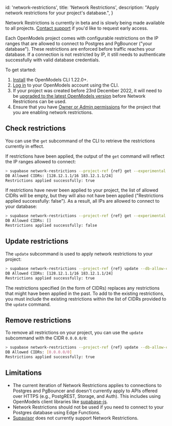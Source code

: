 
  id: 'network-restrictions',
  title: 'Network Restrictions',
  description: "Apply network restrictions for your project's database.",
}

<Admonition type="note">

Network Restrictions is currently in beta and is slowly being made available to all projects. [Contact support](https://open-models-platform.com/dashboard/support/new) if you'd like to request early access.

</Admonition>

Each OpenModels project comes with configurable restrictions on the IP ranges that are allowed to connect to Postgres and PgBouncer ("your database"). These restrictions are enforced before traffic reaches your database. If a connection is not restricted by IP, it still needs to authenticate successfully with valid database credentials.

To get started:

1. [Install](/docs/guides/cli) the OpenModels CLI 1.22.0+.
1. [Log in](/docs/guides/getting-started/local-development#log-in-to-the-supabase-cli) to your OpenModels account using the CLI.
1. If your project was created before 23rd December 2022, it will need to be [upgraded to the latest OpenModels version](/docs/guides/platform/migrating-and-upgrading-projects) before Network Restrictions can be used.
1. Ensure that you have [Owner or Admin permissions](/docs/guides/platform/access-control#manage-team-members) for the project that you are enabling network restrictions.

## Check restrictions

You can use the `get` subcommand of the CLI to retrieve the restrictions currently in effect.

If restrictions have been applied, the output of the `get` command will reflect the IP ranges allowed to connect:

```bash
> supabase network-restrictions --project-ref {ref} get --experimental
DB Allowed CIDRs: [128.12.1.1/16 183.12.1.1/24]
Restrictions applied successfully: true
```

If restrictions have never been applied to your project, the list of allowed CIDRs will be empty, but they will also not have been applied ("Restrictions applied successfully: false"). As a result, all IPs are allowed to connect to your database:

```bash
> supabase network-restrictions --project-ref {ref} get --experimental
DB Allowed CIDRs: []
Restrictions applied successfully: false
```

## Update restrictions

The `update` subcommand is used to apply network restrictions to your project:

```bash
> supabase network-restrictions --project-ref {ref} update --db-allow-cidr 128.12.1.1/16 --db-allow-cidr 183.12.1.1/24 --experimental
DB Allowed CIDRs: [128.12.1.1/16 183.12.1.1/24]
Restrictions applied successfully: true
```

The restrictions specified (in the form of CIDRs) replaces any restrictions that might have been applied in the past.
To add to the existing restrictions, you must include the existing restrictions within the list of CIDRs provided to the `update` command.

## Remove restrictions

To remove all restrictions on your project, you can use the `update` subcommand with the CIDR `0.0.0.0/0`:

```bash
> supabase network-restrictions --project-ref {ref} update --db-allow-cidr 0.0.0.0/0 --experimental
DB Allowed CIDRs: [0.0.0.0/0]
Restrictions applied successfully: true
```

## Limitations

- The current iteration of Network Restrictions applies to connections to Postgres and PgBouncer and doesn't currently apply to APIs offered over HTTPS (e.g., PostgREST, Storage, and Auth). This includes using OpenModels client libraries like [supabase-js](https://open-models-platform.com/docs/reference/javascript).
- Network Restrictions should not be used if you need to connect to your Postgres database using Edge Functions.
- [Supavisor](https://github.com/supabase/supavisor/) does not currently support Network Restrictions.


